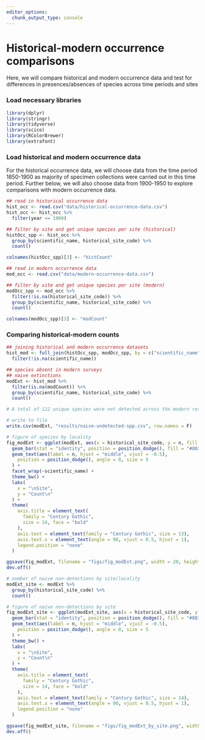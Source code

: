 ```yaml
---
editor_options: 
  chunk_output_type: console
---
```


# Historical-modern occurrence comparisons

Here, we will compare historical and modern occurrence data and test for differences in presences/absences of species across time periods and sites

### Load necessary libraries
```r
library(dplyr)
library(stringr)
library(tidyverse)
library(scico)
library(RColorBrewer)
library(extrafont)
```

### Load historical and modern occurrence data

For the historical occurrence data, we will choose data from the time period 1850-1900 as majority of specimen collections were carried out in this time period. Further below, we will also choose data from 1900-1950 to explore comparisons with modern occurrence data. 
```r
## read in historical occurrence data
hist_occ <- read.csv("data/historical-occurrence-data.csv")
hist_occ <- hist_occ %>%
  filter(year <= 1900)

## filter by site and get unique species per site (historical)
histOcc_spp <- hist_occ %>%
  group_by(scientific_name, historical_site_code) %>%
  count()

colnames(histOcc_spp)[3] <- "histCount"

## read in modern occurrence data
mod_occ <- read.csv("data/modern-occurrence-data.csv")

## filter by site and get unique species per site (modern)
modOcc_spp <- mod_occ %>%
  filter(!is.na(historical_site_code)) %>%
  group_by(scientific_name, historical_site_code) %>%
  count()

colnames(modOcc_spp)[3] <- "modCount"
```

### Comparing historical-modern counts

```r
## joining historical and modern occurrence datasets
hist_mod <- full_join(histOcc_spp, modOcc_spp, by = c("scientific_name", "historical_site_code")) %>%
  filter(!is.na(scientific_name))

## species absent in modern surveys
## naive extinctions
modExt <- hist_mod %>%
  filter(is.na(modCount)) %>%
  group_by(scientific_name, historical_site_code) %>%
  count()

# A total of 122 unique species were not detected across the modern resurvey.

# write to file
write.csv(modExt, "results/naive-undetected-spp.csv", row.names = F)

# figure of species by locality
fig_modExt <- ggplot(modExt, aes(x = historical_site_code, y = n, fill = historical_site_code)) +
  geom_bar(stat = "identity", position = position_dodge(), fill = "#883107", alpha = 0.9) +
  geom_text(aes(label = n, hjust = "middle", vjust = -0.5),
    position = position_dodge(), angle = 0, size = 5
  ) +
  facet_wrap(~scientific_name) +
  theme_bw() +
  labs(
    x = "\nSite",
    y = "Count\n"
  ) +
  theme(
    axis.title = element_text(
      family = "Century Gothic",
      size = 14, face = "bold"
    ),
    axis.text = element_text(family = "Century Gothic", size = 13),
    axis.text.x = element_text(angle = 90, vjust = 0.5, hjust = 1),
    legend.position = "none"
  )

ggsave(fig_modExt, filename = "figs/fig_modExt.png", width = 20, height = 10, device = png(), units = "in", dpi = 300)
dev.off()

# number of naive non-detections by site/locality
modExt_site <- modExt %>%
  group_by(historical_site_code) %>%
  count()

# figure of naive non-detections by site
fig_modExt_site <- ggplot(modExt_site, aes(x = historical_site_code, y = n, fill = historical_site_code)) +
  geom_bar(stat = "identity", position = position_dodge(), fill = "#883107", alpha = 0.9) +
  geom_text(aes(label = n, hjust = "middle", vjust = -0.5),
    position = position_dodge(), angle = 0, size = 5
  ) +
  theme_bw() +
  labs(
    x = "\nSite",
    y = "Count\n"
  ) +
  theme(
    axis.title = element_text(
      family = "Century Gothic",
      size = 14, face = "bold"
    ),
    axis.text = element_text(family = "Century Gothic", size = 14),
    axis.text.x = element_text(angle = 90, vjust = 0.5, hjust = 1),
    legend.position = "none"
  )

ggsave(fig_modExt_site, filename = "figs/fig_modExt_by_site.png", width = 15, height = 10, device = png(), units = "in", dpi = 300)
dev.off()
```


